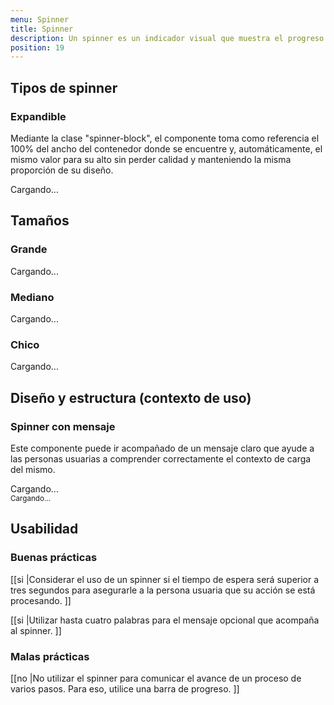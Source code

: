 ```yaml
---
menu: Spinner
title: Spinner
description: Un spinner es un indicador visual que muestra el progreso de un proceso, como la recuperación de datos, y ayuda a informar a las personas usuarias que la carga está en curso.
position: 19
---
```


## Tipos de spinner

### Expandible

Mediante la clase "spinner-block", el componente toma como referencia el 100% del ancho del contenedor donde se encuentre y, automáticamente, el mismo valor para su alto sin perder calidad y manteniendo la misma proporción de su diseño.

<div className="content-row">
  <div className="spinner-block text-info" role="status">
    <span className="sr-only">Cargando...</span>
  </div>
</div>

## Tamaños

<div className="spinner-sizes-container">
  <div className="text-center">
    <h3 className="mb-3">Grande</h3>
    <div className="spinner-border text-info spinner-border-lg" role="status">
      <span className="sr-only">Cargando...</span>
    </div>
  </div>
  <div className="text-center">
    <h3 className="mb-3">Mediano</h3>
    <div className="spinner-border text-info" role="status">
      <span className="sr-only">Cargando...</span>
    </div>
  </div>
  <div className="text-center">
    <h3 className="mb-3">Chico</h3>
    <div className="spinner-border text-info spinner-border-sm" role="status">
      <span className="sr-only">Cargando...</span>
    </div>
  </div>
</div>

## Diseño y estructura (contexto de uso)

### Spinner con mensaje

Este componente puede ir acompañado de un mensaje claro que ayude a las personas usuarias a comprender correctamente el contexto de carga del mismo.

<div className="content-column">
  <div className="spinner-block-container">
    <div className="spinner-block text-info" role="status">
      <span className="sr-only">Cargando...</span>
    </div>
  </div>
  <small>Cargando...</small>
</div>

## Usabilidad

### Buenas prácticas

[[si |Considerar el uso de un spinner si el tiempo de espera será superior a tres segundos para asegurarle a la persona usuaria que su acción se está procesando. ]]

[[si |Utilizar hasta cuatro palabras para el mensaje opcional que acompaña al spinner. ]]

### Malas prácticas

[[no |No utilizar el spinner para comunicar el avance de un proceso de varios pasos. Para eso, utilice una barra de progreso. ]]
